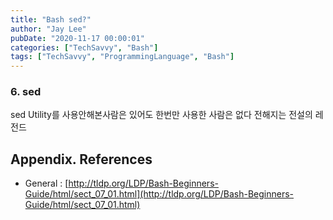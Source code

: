 ```yaml
---
title: "Bash sed?"
author: "Jay Lee"
pubDate: "2020-11-17 00:00:01"
categories: ["TechSavvy", "Bash"]
tags: ["TechSavvy", "ProgrammingLanguage", "Bash"]
---
```



### 6. sed

sed Utility를 사용안해본사람은 있어도 한번만 사용한 사람은 없다 전해지는 전설의 레전드




## Appendix. References

- General : [http://tldp.org/LDP/Bash-Beginners-Guide/html/sect_07_01.html](http://tldp.org/LDP/Bash-Beginners-Guide/html/sect_07_01.html)

